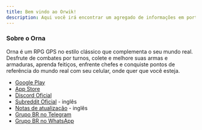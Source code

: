 ```yaml
---
title: Bem vindo ao Orwik!
description: Aqui você irá encontrar um agregado de informações em português do joga Orna.
---
```


### Sobre o Orna

Orna é um RPG GPS no estilo clássico que complementa o seu mundo real. Desfrute de combates por turnos, colete e melhore suas armas e armaduras, aprenda feitiços, enfrente chefes e conquiste pontos de referência do mundo real com seu celular, onde quer que você esteja.

- [Google Play](https://play.google.com/store/apps/details?id=playorna.com.orna)
- [App Store](https://apps.apple.com/us/app/orna-a-geo-rpg/id1451775309)
- [Discord Oficial](https://discord.gg/orna)
- [Subreddit Oficial](https://www.reddit.com/r/OrnaRPG/) - inglês
- [Notas de atualização](https://playorna.com/releases/) - inglês
- [Grupo BR no Telegram](https://t.me/OrnaBrasil)
- [Grupo BR no WhatsApp](https://chat.whatsapp.com/DxzDqrPSkmhF78ccRJuDv2)